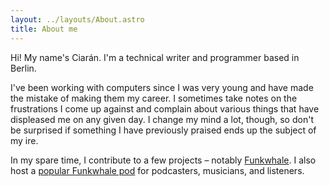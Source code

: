```yaml
---
layout: ../layouts/About.astro
title: About me
---
```


Hi! My name's Ciarán. I'm a technical writer and programmer based in Berlin.

I've been working with computers since I was very young and have made the mistake of making them my career. I sometimes take notes on the frustrations I come up against and complain about various things that have displeased me on any given day. I change my mind a lot, though, so don't be surprised if something I have previously praised ends up the subject of my ire.

In my spare time, I contribute to a few projects – notably [Funkwhale]. I also host a [popular Funkwhale pod][funkwhale-pod] for podcasters, musicians, and listeners.

[Funkwhale]: https://funkwhale.audio
[funkwhale-pod]: https://tanukitunes.com